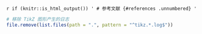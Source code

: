 \backmatter
\printindex

`r if (knitr::is_html_output()) '
# 参考文献 {#references .unnumbered}
'`

```r
# 移除 TikZ 图形产生的日志
file.remove(list.files(path = ".", pattern = "^tikz.*.log$"))
```

